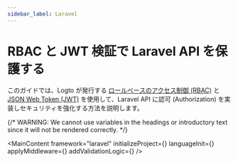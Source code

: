 ```yaml
---
sidebar_label: Laravel
---
```




# RBAC と JWT 検証で Laravel API を保護する

このガイドでは、Logto が発行する [ロールベースのアクセス制御 (RBAC)](/authorization/role-based-access-control) と [JSON Web Token (JWT)](https://auth.wiki/jwt) を使用して、Laravel API に認可 (Authorization) を実装しセキュリティを強化する方法を説明します。

{/* WARNING: We cannot use variables in the headings or introductory text since it will not be rendered correctly. */}

<MainContent
  framework="laravel"
  initializeProject={<InitProject />}
  languageInit={<Init />}
  applyMiddleware={<ApplyMiddleware />}
  addValidationLogic={<AddValidationLogic framework="laravel" />}
/>
